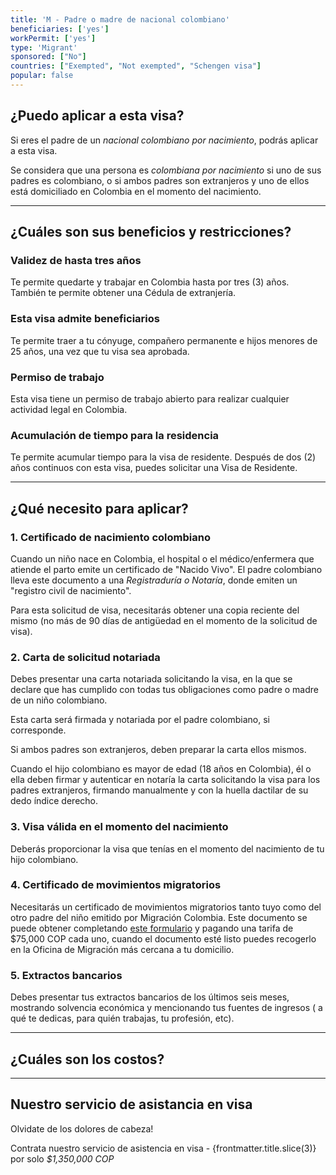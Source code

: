 ```yaml
---
title: 'M - Padre o madre de nacional colombiano'
beneficiaries: ['yes']
workPermit: ['yes']
type: 'Migrant'
sponsored: ["No"]
countries: ["Exempted", "Not exempted", "Schengen visa"]
popular: false
---
```


## ¿Puedo aplicar a esta visa?

Si eres el padre de un *nacional colombiano por nacimiento*, podrás aplicar a esta visa. 

Se considera que una persona es *colombiana por nacimiento* si uno de sus padres es colombiano, o si ambos padres son extranjeros y uno de ellos está domiciliado en Colombia en el momento del nacimiento.

---

## ¿Cuáles son sus beneficios y restricciones?

### Validez de hasta tres años

Te permite quedarte y trabajar en Colombia hasta por tres (3) años. También te permite obtener una Cédula de extranjería.

### Esta visa admite beneficiarios

Te permite traer a tu cónyuge, compañero permanente e hijos menores de 25 años, una vez que tu visa sea aprobada.

### Permiso de trabajo

Esta visa tiene un permiso de trabajo abierto para realizar cualquier actividad legal en Colombia.

### Acumulación de tiempo para la residencia

Te permite acumular tiempo para la visa de residente. Después de dos (2) años continuos con esta visa, puedes solicitar una Visa de Residente.

---

## ¿Qué necesito para aplicar?

### 1. Certificado de nacimiento colombiano

Cuando un niño nace en Colombia, el hospital o el médico/enfermera que atiende el parto emite un certificado de "Nacido Vivo". El padre colombiano lleva este documento a una *Registraduría o Notaría*, donde emiten un "registro civil de nacimiento".

Para esta solicitud de visa, necesitarás obtener una copia reciente del mismo (no más de 90 días de antigüedad en el momento de la solicitud de visa).

### 2. Carta de solicitud notariada

Debes presentar una carta notariada solicitando la visa, en la que se declare que has cumplido con todas tus obligaciones como padre o madre de un niño colombiano. 

Esta carta será firmada y notariada por el padre colombiano, si corresponde. 

Si ambos padres son extranjeros, deben preparar la carta ellos mismos. 

Cuando el hijo colombiano es mayor de edad (18 años en Colombia), él o ella deben firmar y autenticar en notaría la carta solicitando la visa para los padres extranjeros, firmando manualmente y con la huella dactilar de su dedo índice derecho.

### 3. Visa válida en el momento del nacimiento

Deberás proporcionar la visa que tenías en el momento del nacimiento de tu hijo colombiano.

### 4. Certificado de movimientos migratorios

Necesitarás un certificado de movimientos migratorios tanto tuyo como del otro padre del niño emitido por Migración Colombia. Este documento se puede obtener completando [este formulario](https://apps.migracioncolombia.gov.co/registro/public/formularioRegistro.jsf) y pagando una tarifa de $75,000 COP cada uno, cuando el documento esté listo puedes recogerlo en la Oficina de Migración más cercana a tu domicilio.

### 5. Extractos bancarios

Debes presentar tus extractos bancarios de los últimos seis meses, mostrando solvencia económica y mencionando tus fuentes de ingresos ( a qué te dedicas, para quién trabajas, tu profesión, etc).

---
## ¿Cuáles son los costos?

<VisaCosts
    studyFees="55"
    issuanceFees="270"
    apostille={true}
    translation={true}
/>

---

## Nuestro servicio de asistancia en visa

Olvidate de los dolores de cabeza!

Contrata nuestro servicio de asistencia en visa - {frontmatter.title.slice(3)} por solo *$1,350,000 COP*